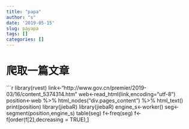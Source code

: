 ```yaml
---
title: "papa"
author: "s"
date: '2019-05-15'
slug: payapa
tags: []
categories: []
---
```

# 爬取一篇文章
```r
library(rvest)
link<-"http://www.gov.cn/premier/2019-03/16/content_5374314.htm"
web<-read_html(link,encoding="utf-8")
position<-web %>% html_nodes("div.pages_content") %>% html_text()
print(position)
library(jiebaR)
library(jiebaR)
engine_s<-worker()
seg<-segment(position,engine_s)
table(seg)
f<-freq(seg)
f<-f[order(f[2],decreasing = TRUE),]

